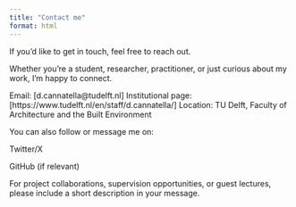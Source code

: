 ---
title: "Contact me"
format: html
---
 
If you’d like to get in touch, feel free to reach out.

Whether you’re a student, researcher, practitioner, or just curious about my work, I’m happy to connect.

Email: [d.cannatella@tudelft.nl]
Institutional page: [https://www.tudelft.nl/en/staff/d.cannatella/]
Location: TU Delft, Faculty of Architecture and the Built Environment

You can also follow or message me on:

Twitter/X

GitHub (if relevant)

For project collaborations, supervision opportunities, or guest lectures, please include a short description in your message.